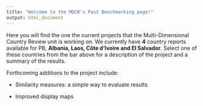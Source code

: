 ```yaml
---
title: "Welcome to the MDCR's Past Benchmarking page!"
output: html_document
---
```



Here you will find the one the current projects that the Multi-Dimensional Country Review unit is working on. We currently have **4** country reports available for PB, **Albania, Laos, Côte d'Ivoire and El Salvador**. Select one of these countries from the bar above for a description of the project and a summary of the results. 


Forthcoming additions to the project include: <p>
* Similarity measures: a simple way to evaluate results <p>
* Improved display maps <p>




